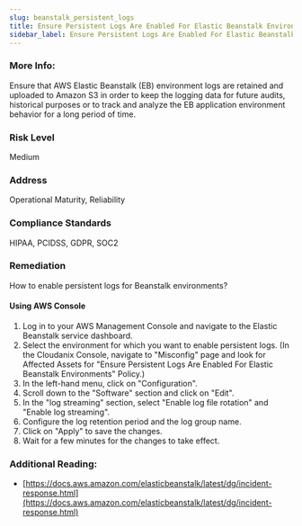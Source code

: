 ```yaml
---
slug: beanstalk_persistent_logs
title: Ensure Persistent Logs Are Enabled For Elastic Beanstalk Environments
sidebar_label: Ensure Persistent Logs Are Enabled For Elastic Beanstalk Environments
---
```


### More Info:

Ensure that AWS Elastic Beanstalk (EB) environment logs are retained and uploaded to Amazon S3 in order to keep the logging data for future audits, historical purposes or to track and analyze the EB application environment behavior for a long period of time.

### Risk Level

Medium

### Address

Operational Maturity, Reliability

### Compliance Standards

HIPAA, PCIDSS, GDPR, SOC2

### Remediation

How to enable persistent logs for Beanstalk environments?

#### Using AWS Console

1. Log in to your AWS Management Console and navigate to the Elastic Beanstalk service dashboard.
2. Select the environment for which you want to enable persistent logs.
    (In the Cloudanix Console, navigate to "Misconfig" page and look for Affected Assets for "Ensure Persistent Logs Are Enabled For Elastic Beanstalk Environments" Policy.)
3. In the left-hand menu, click on "Configuration".
4. Scroll down to the "Software" section and click on "Edit".
5. In the "log streaming" section, select "Enable log file rotation" and "Enable log streaming".
6. Configure the log retention period and the log group name.
7. Click on "Apply" to save the changes.
8. Wait for a few minutes for the changes to take effect.

### Additional Reading:

- [https://docs.aws.amazon.com/elasticbeanstalk/latest/dg/incident-response.html](https://docs.aws.amazon.com/elasticbeanstalk/latest/dg/incident-response.html) 

